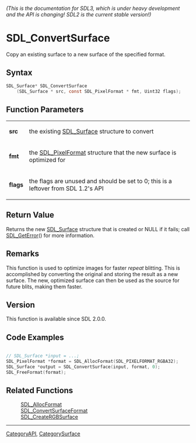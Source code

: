 ====== (This is the documentation for SDL3, which is under heavy development and the API is changing! SDL2 is the current stable version!) ======
= SDL_ConvertSurface =

Copy an existing surface to a new surface of the specified format.

== Syntax ==

<syntaxhighlight lang='c'>
SDL_Surface* SDL_ConvertSurface
    (SDL_Surface * src, const SDL_PixelFormat * fmt, Uint32 flags);
</syntaxhighlight>

== Function Parameters ==

{|
|'''src'''
|the existing [[SDL_Surface]] structure to convert
|-
|'''fmt'''
|the [[SDL_PixelFormat]] structure that the new surface is optimized for
|-
|'''flags'''
|the flags are unused and should be set to 0; this is a leftover from SDL 1.2's API
|}

== Return Value ==

Returns the new [[SDL_Surface]] structure that is created or NULL if it
fails; call [[SDL_GetError]]() for more information.

== Remarks ==

This function is used to optimize images for faster ''repeat'' blitting.
This is accomplished by converting the original and storing the result as a
new surface. The new, optimized surface can then be used as the source for
future blits, making them faster.

== Version ==

This function is available since SDL 2.0.0.

== Code Examples ==

<syntaxhighlight lang='c++'>

// SDL_Surface *input = ...;
SDL_PixelFormat *format = SDL_AllocFormat(SDL_PIXELFORMAT_RGBA32);
SDL_Surface *output = SDL_ConvertSurface(input, format, 0);
SDL_FreeFormat(format);

</syntaxhighlight>

== Related Functions ==

:[[SDL_AllocFormat]]
:[[SDL_ConvertSurfaceFormat]]
:[[SDL_CreateRGBSurface]]

----
[[CategoryAPI]], [[CategorySurface]]


